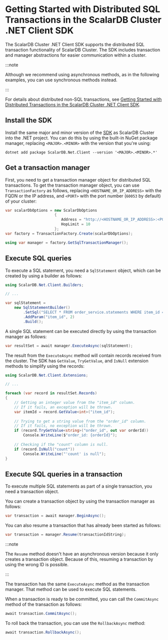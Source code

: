 # Getting Started with Distributed SQL Transactions in the ScalarDB Cluster .NET Client SDK

The ScalarDB Cluster .NET Client SDK supports the distributed SQL transaction functionality of ScalarDB Cluster. The SDK includes transaction and manager abstractions for easier communication within a cluster.

:::note

Although we recommend using asynchronous methods, as in the following examples, you can use synchronous methods instead.

:::

For details about distributed non-SQL transactions, see [Getting Started with Distributed Transactions in the ScalarDB Cluster .NET Client SDK](getting-started-with-distributed-transactions.mdx).

## Install the SDK

Install the same major and minor version of the [SDK](https://www.nuget.org/packages/ScalarDB.Net.Client) as ScalarDB Cluster into the .NET project. You can do this by using the built-in NuGet package manager, replacing `<MAJOR>.<MINOR>` with the version that you're using:

```shell
dotnet add package ScalarDB.Net.Client --version '<MAJOR>.<MINOR>.*'
```

## Get a transaction manager

First, you need to get a transaction manager object for distributed SQL transactions. To get the transaction manager object, you can use `TransactionFactory` as follows, replacing `<HOSTNAME_OR_IP_ADDRESS>` with the FQDN or the IP address, and `<PORT>` with the port number (`60053` by default) of your cluster:

```c#
var scalarDbOptions = new ScalarDbOptions
                      {
                         Address = "http://<HOSTNAME_OR_IP_ADDRESS>:<PORT>",
                         HopLimit = 10
                      };
var factory = TransactionFactory.Create(scalarDbOptions);

using var manager = factory.GetSqlTransactionManager();
```

## Execute SQL queries

To execute a SQL statement, you need a `SqlStatement` object, which can be created by using a builder as follows:

```c#
using ScalarDB.Net.Client.Builders;

// ...

var sqlStatement =
    new SqlStatementBuilder()
        .SetSql("SELECT * FROM order_service.statements WHERE item_id = :item_id")
        .AddParam("item_id", 2)
        .Build();
```

A single SQL statement can be executed directly by using the transaction manager as follows:

```c#
var resultSet = await manager.ExecuteAsync(sqlStatement);
```

The result from the `ExecuteAsync` method will contain records received from the cluster. The SDK has `GetValue`, `TryGetValue`, and `IsNull` extension methods to simplify using the records:

```c#
using ScalarDB.Net.Client.Extensions;

// ...

foreach (var record in resultSet.Records)
{
    // Getting an integer value from the "item_id" column.
    // If it fails, an exception will be thrown.
    var itemId = record.GetValue<int>("item_id");
            
    // Trying to get a string value from the "order_id" column.
    // If it fails, no exception will be thrown.
    if (record.TryGetValue<string>("order_id", out var orderId))
        Console.WriteLine($"order_id: {orderId}");
            
    // Checking if the "count" column is null.
    if (record.IsNull("count"))
        Console.WriteLine("'count' is null");
}
```

## Execute SQL queries in a transaction

To execute multiple SQL statements as part of a single transaction, you need a transaction object.

You can create a transaction object by using the transaction manager as follows:

```c#
var transaction = await manager.BeginAsync();
```

You can also resume a transaction that has already been started as follows:

```c#
var transaction = manager.Resume(transactionIdString);
```

:::note

The `Resume` method doesn't have an asynchronous version because it only creates a transaction object. Because of this, resuming a transaction by using the wrong ID is possible.

:::

The transaction has the same `ExecuteAsync` method as the transaction manager. That method can be used to execute SQL statements.

When a transaction is ready to be committed, you can call the `CommitAsync` method of the transaction as follows:

```c#
await transaction.CommitAsync();
```

To roll back the transaction, you can use the `RollbackAsync` method:

```c#
await transaction.RollbackAsync();
```
